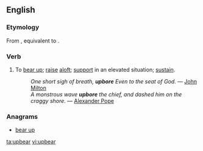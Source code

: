 ==English==

===Etymology===
From {{etyl|enm|en}} {{term|upberen|lang=enm}}, equivalent to {{prefix|up|bear}}.

===Verb===
{{en-verb|upbears|upbearing|upbore|'''[[upborne]]''' or '''[[upbore]]'''}}

# {{context|transitive}} To [[bear up]]; [[raise]] [[aloft]]; [[support]] in an elevated situation; [[sustain]]. 
#: ''One short sigh of breath, '''upbore''' Even to the seat of God.'' &mdash; [[w:John Milton|John Milton]]
#: ''A monstrous wave '''upbore''' the chief, and dashed him on the craggy shore.'' &mdash; [[w:Alexander Pope|Alexander Pope]]

===Anagrams===
* [[bear up#English|bear up]]

[[ta:upbear]]
[[vi:upbear]]